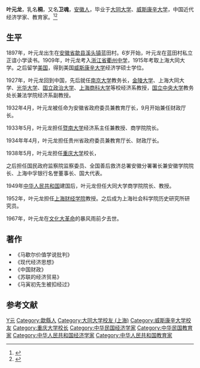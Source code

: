 '''叶元龙'''{{BD|1897年||1967年||catIdx=Y叶}}，乳名'''桐'''，又名'''卫魂'''，[[安徽人|安徽人]]，毕业于[[大同大学_(上海)|大同大学]]、[[威斯康辛大学|威斯康辛大学]]，中国近代经济学家、教育家。<ref>{{cite news |author= |url=http://news.qz828.com/system/2013/03/25/010601459.shtml |title=他是衢州首位赴西洋留学生 著名经济学家——民国乡贤叶元龙 |newspaper=衢州新闻网 |date=2013-03-25 |language= |location= |accessdate=2015-04-28 |archive-date=2016-03-08 |archive-url=https://web.archive.org/web/20160308224924/http://news.qz828.com/system/2013/03/25/010601459.shtml |dead-url=no }}</ref><ref>{{cite news|author=|url=http://edu.gmw.cn/newspaper/2015-03/09/content_104995368.htm|title=经济学家叶元龙的 旧居所|newspaper=光明网|date=2015-03-09|language=|location=|deadurl=yes|archiveurl=https://web.archive.org/web/20150429185218/http://edu.gmw.cn/newspaper/2015-03/09/content_104995368.htm|archivedate=2015-04-29|accessdate=2015-04-28}}</ref>

==生平==
1897年，叶元龙出生在[[安徽省|安徽省]][[歙县|歙县]][[溪头镇|溪头镇]]蓝田村。6岁开始，叶元龙在蓝田村私立正谊小学读书。1909年，叶元龙考入[[浙江省|浙江省]][[衢州中学|衢州中学]]，1915年考取上海大同大学。之后留学[[美国|美国]]，得到美国[[威斯康辛大学|威斯康辛大学]]经济学硕士学位。

1927年，叶元龙回到中国，先后就任[[南京大学|南京大学]]教务长，[[金陵大学|金陵大学]]、上海大同大学、[[光华大学|光华大学]]、[[国立政治大学|国立政治大学]]、[[上海商科大学|上海商科大学]]等校经济系教授，[[国立中央大学|国立中央大学]]教务处长兼法学院经济系副教授。

1932年4月，叶元龙被任命为安徽省政府委员兼教育厅长，9月开始兼任财政厅长。

1933年5月，叶元龙担任[[暨南大学|暨南大学]]经济系主任兼教授、商学院院长。

1934年年4月，叶元龙担任贵州省政府委员兼教育厅长、财政厅长。

1938年5月，叶元龙担任[[重庆大学|重庆大学]]校长，

之后担任国民政府监察院监察委员、全国善后救济总署安徽分署署长兼安徽学院院长、上海中孚银行名誉董事长、国大代表。

1949年[[中华人民共和国|中华人民共和国]]建国后，叶元龙但任大同大学商学院院长、教授。

1952年，叶元龙担任[[上海财经学院|上海财经学院]]教授。之后成为上海社会科学院历史研究所研究员。

1967年，叶元龙在[[文化大革命|文化大革命]]的暴风雨前夕去世。

==著作==
*《马歇尔价值学说批判》
*《现代经济思想》
*《中国财政》
*《苏联的经济贸易》
*《马寅初先生被扣经过》

==参考文献==
{{reflist}}
{{中華民國貴州省政府委員}}
{{行憲前監察委員}}
{{DEFAULTSORT:Y}}
[[Category:葉姓|Y元]]
[[Category:歙縣人|Category:歙縣人]]
[[Category:大同大学校友_(上海)|Category:大同大学校友 (上海)]]
[[Category:威斯康辛大学校友|Category:威斯康辛大学校友]]
[[Category:重庆大学校长|Category:重庆大学校长]]
[[Category:中华民国经济学家|Category:中华民国经济学家]]
[[Category:中华民国教育家|Category:中华民国教育家]]
[[Category:中华人民共和国经济学家|Category:中华人民共和国经济学家]]
[[Category:中华人民共和国教育家|Category:中华人民共和国教育家]]